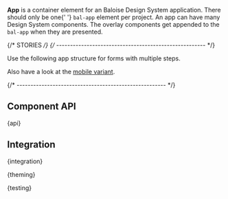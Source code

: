

<Meta of={AppStories} />

<StoryHeading of={AppStories.Basic} hidden></StoryHeading>

<Banner of={AppStories} />

<Lead>**App** is a container element for an Baloise Design System application. There should only be one{' '}
  <code>bal-app</code> element per project. An app can have many Design System components. The overlay components get
  appended to the <code>bal-app</code> when they are presented.</Lead>

<Canvas of={AppStories.Basic} sourceState="shown" />

<PlaygroundBar of={AppStories.Basic}></PlaygroundBar>

{/* STORIES */}
{/* ------------------------------------------------------ */}

<StoryHeading of={AppStories.FormWizard}></StoryHeading>

Use the following app structure for forms with multiple steps.

Also have a look at the [mobile variant](../?path=/story/components-layout-app--form-wizard-mobile).

<Canvas of={AppStories.FormWizard} />

{/* ------------------------------------------------------ */}

## Component API


<Markdown>{api}</Markdown>

## Integration


<Markdown>{integration}</Markdown>


<Markdown>{theming}</Markdown>


<Markdown>{testing}</Markdown>

<Footer />
